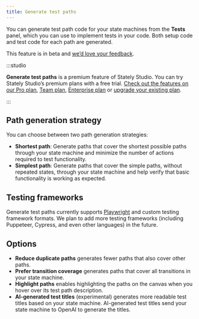 ```yaml
---
title: Generate test paths
---
```


You can generate test path code for your state machines from the <ClipboardCheck size={18}/> **Tests** panel, which you can use to implement tests in your code. Both setup code and test code for each path are generated.

This feature is in beta and [we’d love your feedback](https://discord.stately.ai).

:::studio

**Generate test paths** is a premium feature of Stately Studio. You can try Stately Studio’s premium plans with a free trial. [Check out the features on our Pro plan](studio-pro-plan.mdx), [Team plan](studio-team-plan.mdx), [Enterprise plan](studio-enterprise-plan.mdx) or [upgrade your existing plan](https://stately.ai/registry/billing).

:::

## Path generation strategy

You can choose between two path generation strategies:

- **Shortest path**: Generate paths that cover the shortest possible paths through your state machine and minimize the number of actions required to test functionality.
- **Simplest path**: Generate paths that cover the simple paths, without repeated states, through your state machine and help verify that basic functionality is working as expected.

## Testing frameworks

Generate test paths currently supports [Playwright](https://playwright.dev/) and custom testing framework formats. We plan to add more testing frameworks (including Puppeteer, Cypress, and even other languages) in the future.

## Options

- **Reduce duplicate paths** generates fewer paths that also cover other paths.
- **Prefer transition coverage** generates paths that cover all transitions in your state machine.
- **Highlight paths** enables highlighting the paths on the canvas when you hover over its test path description.
- **AI-generated test titles** (experimental) generates more readable test titles based on your state machine. AI-generated test titles send your state machine to OpenAI to generate the titles.